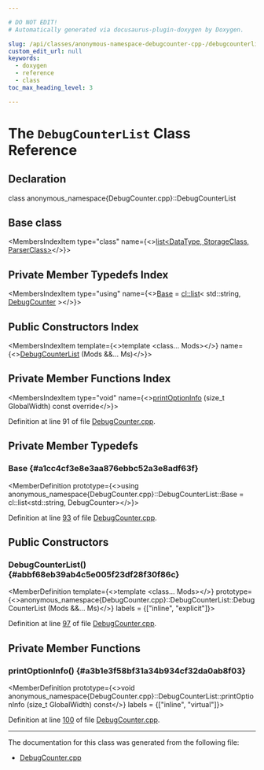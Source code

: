 ```yaml
---

# DO NOT EDIT!
# Automatically generated via docusaurus-plugin-doxygen by Doxygen.

slug: /api/classes/anonymous-namespace-debugcounter-cpp-/debugcounterlist
custom_edit_url: null
keywords:
  - doxygen
  - reference
  - class
toc_max_heading_level: 3

---
```





# The `DebugCounterList` Class Reference

<DoxygenPage pluginConfig={pluginConfig}>



## Declaration

<CodeBlock>class anonymous_namespace{DebugCounter.cpp}::DebugCounterList</CodeBlock>

## Base class

<MembersIndex>

<MembersIndexItem
  type="class"
  name={<><a href="/docs/api/classes/llvm/cl/list">list&lt;DataType, StorageClass, ParserClass&gt;</a></>}>
</MembersIndexItem>

</MembersIndex>

## Private Member Typedefs Index

<MembersIndex>

<MembersIndexItem
  type="using"
  name={<><a href="#a1cc4cf3e8e3aa876ebbc52a3e8adf63f">Base</a> = <a href="/docs/api/classes/llvm/cl/list">cl::list</a>&lt; std::string, <a href="/docs/api/classes/llvm/debugcounter">DebugCounter</a> &gt;</>}>
</MembersIndexItem>

</MembersIndex>

## Public Constructors Index

<MembersIndex>

<MembersIndexItem
  template={<>template &lt;class... Mods&gt;</>}
  name={<><a href="#abbf68eb39ab4c5e005f23df28f30f86c">DebugCounterList</a> (Mods &amp;&amp;... Ms)</>}>
</MembersIndexItem>

</MembersIndex>

## Private Member Functions Index

<MembersIndex>

<MembersIndexItem
  type="void"
  name={<><a href="#a3b1e3f58bf31a34b934cf32da0ab8f03">printOptionInfo</a> (size&#95;t GlobalWidth) const override</>}>
</MembersIndexItem>

</MembersIndex>


Definition at line 91 of file <a href="/docs/api/files/lib/lib/support/debugcounter-cpp">DebugCounter.cpp</a>.

<SectionDefinition>

## Private Member Typedefs

### Base {#a1cc4cf3e8e3aa876ebbc52a3e8adf63f}

<MemberDefinition
  prototype={<>using anonymous&#95;namespace&#123;DebugCounter.cpp&#125;::DebugCounterList::Base =  cl::list&lt;std::string, DebugCounter&gt;</>}>

Definition at line <a href="/docs/api/files/lib/lib/support/debugcounter-cpp/#l00093">93</a> of file <a href="/docs/api/files/lib/lib/support/debugcounter-cpp">DebugCounter.cpp</a>.
</MemberDefinition>

</SectionDefinition>

<SectionDefinition>

## Public Constructors

### DebugCounterList() {#abbf68eb39ab4c5e005f23df28f30f86c}

<MemberDefinition
  template={<>template &lt;class... Mods&gt;</>}
  prototype={<>anonymous&#95;namespace&#123;DebugCounter.cpp&#125;::DebugCounterList::DebugCounterList (Mods &amp;&amp;... Ms)</>}
  labels = {["inline", "explicit"]}>

Definition at line <a href="/docs/api/files/lib/lib/support/debugcounter-cpp/#l00097">97</a> of file <a href="/docs/api/files/lib/lib/support/debugcounter-cpp">DebugCounter.cpp</a>.
</MemberDefinition>

</SectionDefinition>

<SectionDefinition>

## Private Member Functions

### printOptionInfo() {#a3b1e3f58bf31a34b934cf32da0ab8f03}

<MemberDefinition
  prototype={<>void anonymous&#95;namespace&#123;DebugCounter.cpp&#125;::DebugCounterList::printOptionInfo (size&#95;t GlobalWidth) const</>}
  labels = {["inline", "virtual"]}>

Definition at line <a href="/docs/api/files/lib/lib/support/debugcounter-cpp/#l00100">100</a> of file <a href="/docs/api/files/lib/lib/support/debugcounter-cpp">DebugCounter.cpp</a>.
</MemberDefinition>

</SectionDefinition>

<hr/>

The documentation for this class was generated from the following file:

<ul>
<li><a href="/docs/api/files/lib/lib/support/debugcounter-cpp">DebugCounter.cpp</a></li>
</ul>

</DoxygenPage>
